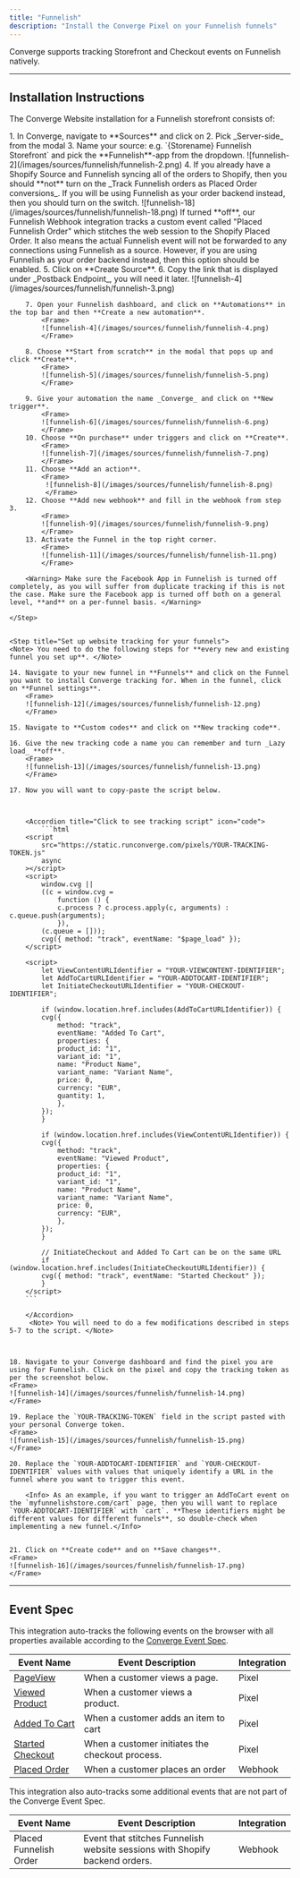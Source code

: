 ```yaml
---
title: "Funnelish"
description: "Install the Converge Pixel on your Funnelish funnels"
---
```


Converge supports tracking Storefront and Checkout events on Funnelish natively.

---


## Installation Instructions

The Converge Website installation for a Funnelish storefront consists of:

  <Steps>
    <Step title="Create a new Webhook Source in Converge">
        1. In Converge, navigate to **Sources** and click on <IconText name="circle-plus" text="Create New Source" iconLocation="before" iconType="regular"/ >
        2. Pick _Server-side_ from the modal
        3. Name your source: e.g. `{Storename} Funnelish Storefront` and pick the **Funnelish**-app from the dropdown.
            <Frame>
            ![funnelish-2](/images/sources/funnelish/funnelish-2.png)
            </Frame>
        4. If you already have a Shopify Source and Funnelish syncing all of the orders to Shopify, then you should **not** turn on the _Track Funnelish orders as Placed Order conversions_. If you will be using Funnelish as your order backend instead, then you should turn on the switch.
            <Frame>
            ![funnelish-18](/images/sources/funnelish/funnelish-18.png)
            </Frame>
            <Warning>If turned **off**, our Funnelish Webhook integration tracks a custom event called "Placed Funnelish Order" which stitches the web session to the Shopify Placed Order. It also means the actual Funnelish event will not be forwarded to any connections using Funnelish as a source. However, if you are using Funnelish as your order backend instead, then this option should be enabled.</Warning>
        5. Click on **Create Source**.
        6. Copy the link that is displayed under _Postback Endpoint_, you will need it later.
            <Frame>
            ![funnelish-4](/images/sources/funnelish/funnelish-3.png)
            </Frame>
        </Step>
        <Step title="Create a Funnelish Automation to send events to the webhook">

        7. Open your Funnelish dashboard, and click on **Automations** in the top bar and then **Create a new automation**.
            <Frame>
            ![funnelish-4](/images/sources/funnelish/funnelish-4.png)
            </Frame>

        8. Choose **Start from scratch** in the modal that pops up and click **Create**.
            <Frame>
            ![funnelish-5](/images/sources/funnelish/funnelish-5.png)
            </Frame>

        9. Give your automation the name _Converge_ and click on **New trigger**.
            <Frame>
            ![funnelish-6](/images/sources/funnelish/funnelish-6.png)
            </Frame>
        10. Choose **On purchase** under triggers and click on **Create**.
            <Frame>
            ![funnelish-7](/images/sources/funnelish/funnelish-7.png)
            </Frame>
        11. Choose **Add an action**.
            <Frame>
             ![funnelish-8](/images/sources/funnelish/funnelish-8.png)
             </Frame>
        12. Choose **Add new webhook** and fill in the webhook from step 3.
            <Frame>
            ![funnelish-9](/images/sources/funnelish/funnelish-9.png)
            </Frame>
        13. Activate the Funnel in the top right corner.
            <Frame>
            ![funnelish-11](/images/sources/funnelish/funnelish-11.png)
            </Frame>

        <Warning> Make sure the Facebook App in Funnelish is turned off completely, as you will suffer from duplicate tracking if this is not the case. Make sure the Facebook app is turned off both on a general level, **and** on a per-funnel basis. </Warning>
        
    </Step>
  

    <Step title="Set up website tracking for your funnels">
    <Note> You need to do the following steps for **every new and existing funnel you set up**. </Note>
    
    14. Navigate to your new funnel in **Funnels** and click on the Funnel you want to install Converge tracking for. When in the funnel, click on **Funnel settings**.
        <Frame>
        ![funnelish-12](/images/sources/funnelish/funnelish-12.png)
        </Frame>

    15. Navigate to **Custom codes** and click on **New tracking code**.

    16. Give the new tracking code a name you can remember and turn _Lazy load_ **off**.
        <Frame>
        ![funnelish-13](/images/sources/funnelish/funnelish-13.png)
        </Frame>

    17. Now you will want to copy-paste the script below.

       

        <Accordion title="Click to see tracking script" icon="code"> 
            ```html
        <script
            src="https://static.runconverge.com/pixels/YOUR-TRACKING-TOKEN.js"
            async
        ></script>
        <script>
            window.cvg ||
            ((c = window.cvg =
                function () {
                c.process ? c.process.apply(c, arguments) : c.queue.push(arguments);
                }),
            (c.queue = []));
            cvg({ method: "track", eventName: "$page_load" });
        </script>

        <script>
            let ViewContentURLIdentifier = "YOUR-VIEWCONTENT-IDENTIFIER";
            let AddToCartURLIdentifier = "YOUR-ADDTOCART-IDENTIFIER";
            let InitiateCheckoutURLIdentifier = "YOUR-CHECKOUT-IDENTIFIER";

            if (window.location.href.includes(AddToCartURLIdentifier)) {
            cvg({
                method: "track",
                eventName: "Added To Cart",
                properties: {
                product_id: "1",
                variant_id: "1",
                name: "Product Name",
                variant_name: "Variant Name",
                price: 0,
                currency: "EUR",
                quantity: 1,
                },
            });
            }

            if (window.location.href.includes(ViewContentURLIdentifier)) {
            cvg({
                method: "track",
                eventName: "Viewed Product",
                properties: {
                product_id: "1",
                variant_id: "1",
                name: "Product Name",
                variant_name: "Variant Name",
                price: 0,
                currency: "EUR",
                },
            });
            }

            // InitiateCheckout and Added To Cart can be on the same URL
            if (window.location.href.includes(InitiateCheckoutURLIdentifier)) {
            cvg({ method: "track", eventName: "Started Checkout" });
            }
        </script>
        ```

        </Accordion>
         <Note> You will need to do a few modifications described in steps 5-7 to the script. </Note>

        

    18. Navigate to your Converge dashboard and find the pixel you are using for Funnelish. Click on the pixel and copy the tracking token as per the screenshot below.
    <Frame>
    ![funnelish-14](/images/sources/funnelish/funnelish-14.png)
    </Frame>

    19. Replace the `YOUR-TRACKING-TOKEN` field in the script pasted with your personal Converge token.
    <Frame>
    ![funnelish-15](/images/sources/funnelish/funnelish-15.png)
    </Frame>

    20. Replace the `YOUR-ADDTOCART-IDENTIFIER` and `YOUR-CHECKOUT-IDENTIFIER` values with values that uniquely identify a URL in the funnel where you want to trigger this event.
    
        <Info> As an example, if you want to trigger an AddToCart event on the `myfunnelishstore.com/cart` page, then you will want to replace `YOUR-ADDTOCART-IDENTIFIER` with `cart`. **These identifiers might be different values for different funnels**, so double-check when implementing a new funnel.</Info>


    21. Click on **Create code** and on **Save changes**.
    <Frame>
    ![funnelish-16](/images/sources/funnelish/funnelish-17.png)
    </Frame>
</Step>
</Steps>

    
---

## Event Spec

This integration auto-tracks the following events on the browser with all properties available according to the [Converge Event Spec](/sources/converge-spec).

| Event Name                                                  | Event Description                               | Integration |
| ----------------------------------------------------------- | ----------------------------------------------- | ----------- |
| [PageView](/sources/converge-spec#page-view)                | When a customer views a page.                   | Pixel       |
| [Viewed Product](/sources/converge-spec#viewed-product)     | When a customer views a product.                | Pixel       |
| [Added To Cart](/sources/converge-spec#added-to-cart)       | When a customer adds an item to cart            | Pixel       |
| [Started Checkout](/sources/converge-spec#started-checkout) | When a customer initiates the checkout process. | Pixel       |
| [Placed Order](/sources/converge-spec#placed-order)         | When a customer places an order                 | Webhook     |

This integration also auto-tracks some additional events that are not part of the Converge Event Spec.

| Event Name             | Event Description                                                          | Integration |
| ---------------------- | -------------------------------------------------------------------------- | ----------- |
| Placed Funnelish Order | Event that stitches Funnelish website sessions with Shopify backend orders. | Webhook     |











